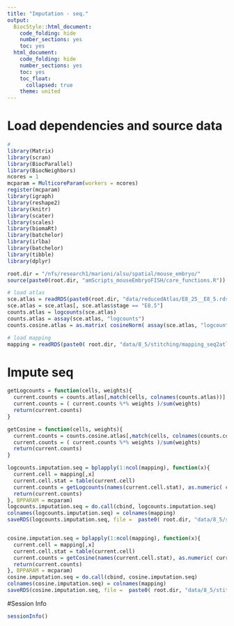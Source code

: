 ```yaml
---
title: "Imputation - seq."
output:
  BiocStyle::html_document:
    code_folding: hide
    number_sections: yes
    toc: yes  
  html_document:
    code_folding: hide
    number_sections: yes
    toc: yes
    toc_float:
      collapsed: true
    theme: united
---
```



# Load dependencies and source data

```r

#
library(Matrix)
library(scran)
library(BiocParallel)
library(BiocNeighbors)
ncores = 1
mcparam = MulticoreParam(workers = ncores)
register(mcparam)
library(igraph)
library(reshape2)
library(knitr)
library(scater)
library(scales)
library(biomaRt)
library(batchelor)
library(irlba)
library(batchelor)
library(tibble)
library(dplyr)

root.dir = "/nfs/research1/marioni/alsu/spatial/mouse_embryo/"
source(paste0(root.dir, "amScripts_mouseEmbryoFISH/core_functions.R"))

# load atlas 
sce.atlas = readRDS(paste0(root.dir, "data/reducedAtlas/E8_25__E8_5.rds"))
sce.atlas = sce.atlas[, sce.atlas$stage == "E8.5"]
counts.atlas = logcounts(sce.atlas)
counts.atlas = assay(sce.atlas, "logcounts")
counts.cosine.atlas = as.matrix( cosineNorm( assay(sce.atlas, "logcounts")))

# load mapping
mapping = readRDS(paste0( root.dir, "data/8_5/stitching/mapping_seq2atlas_embryo1z2_libsize.rds"))

```

# Impute seq

```r

getLogcounts = function(cells, weights){ 
  current.counts = counts.atlas[,match(cells, colnames(counts.atlas))] 
  current.counts = ( current.counts %*% weights )/sum(weights)
  return(current.counts) 
} 

getCosine = function(cells, weights){ 
  current.counts = counts.cosine.atlas[,match(cells, colnames(counts.cosine.atlas))] 
  current.counts = ( current.counts %*% weights )/sum(weights)
  return(current.counts) 
} 

logcounts.imputation.seq = bplapply(1:ncol(mapping), function(x){
  current.cell = mapping[,x]
  current.cell.stat = table(current.cell)
  current.counts = getLogcounts(names(current.cell.stat), as.numeric( current.cell.stat )) 
  return(current.counts)
}, BPPARAM = mcparam)
logcounts.imputation.seq = do.call(cbind, logcounts.imputation.seq)
colnames(logcounts.imputation.seq) = colnames(mapping)
saveRDS(logcounts.imputation.seq, file =  paste0( root.dir, "data/8_5/stitching/imputation/imputation_seq2atlas_logcounts_embryo1z2.rds"))


cosine.imputation.seq = bplapply(1:ncol(mapping), function(x){
  current.cell = mapping[,x]
  current.cell.stat = table(current.cell)
  current.counts = getCosine(names(current.cell.stat), as.numeric( current.cell.stat )) 
  return(current.counts)
}, BPPARAM = mcparam)
cosine.imputation.seq = do.call(cbind, cosine.imputation.seq)
colnames(cosine.imputation.seq) = colnames(mapping)
saveRDS(cosine.imputation.seq, file =  paste0( root.dir, "data/8_5/stitching/imputation/imputation_seq2atlas_cosine_embryo1z2.rds"))


```



#Session Info

```r

sessionInfo()

```

